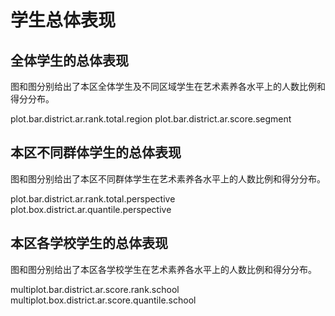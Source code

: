 <!-- chapter total -->

\mytext

# 学生总体表现

## 全体学生的总体表现

图\ref{fig: `r gio.R$GetPlotTitle("plot.bar.district.ar.rank.total.region")`}和图\ref{fig: `r gio.R$GetPlotTitle("plot.bar.district.ar.score.segment")`}分别给出了本区全体学生及不同区域学生在艺术素养各水平上的人数比例和得分分布。

plot.bar.district.ar.rank.total.region
plot.bar.district.ar.score.segment


## 本区不同群体学生的总体表现

图\ref{fig: `r gio.R$GetPlotTitle("plot.bar.district.ar.rank.total.perspective")`}和图\ref{fig: `r gio.R$GetPlotTitle("plot.box.district.ar.quantile.perspective")`}分别给出了本区不同群体学生在艺术素养各水平上的人数比例和得分分布\footnote{盒须图——5\%学生得分小于等于须下端线分数；25\%学生得分小于等于盒底分数；50\%学生得分大于等于盒中横线分数；25\%学生得分大于等于盒顶分数；5\%学生得分大于等于须上端线分数；盒高度一定程度上反映了得分分布的离散程度；红点为平均分。}。

plot.bar.district.ar.rank.total.perspective
plot.box.district.ar.quantile.perspective

## 本区各学校学生的总体表现

图\ref{fig: `r gio.R$GetPlotTitle("multiplot.bar.district.ar.score.rank.school")`}和图\ref{fig: `r gio.R$GetPlotTitle("multiplot.box.district.ar.score.quantile.school")`}分别给出了本区各学校学生在艺术素养各水平上的人数比例和得分分布。

multiplot.bar.district.ar.score.rank.school
multiplot.box.district.ar.score.quantile.school


<!-- end of chapter total -->

